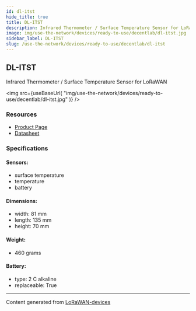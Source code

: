 ```yaml
---
id: dl-itst
hide_title: true
title: DL-ITST
description: Infrared Thermometer / Surface Temperature Sensor for LoRaWAN
image: img/use-the-network/devices/ready-to-use/decentlab/dl-itst.jpg
sidebar_label: DL-ITST
slug: /use-the-network/devices/ready-to-use/decentlab/dl-itst
---
```



## DL-ITST

Infrared Thermometer / Surface Temperature Sensor for LoRaWAN

<img
  src={useBaseUrl(
    "img/use-the-network/devices/ready-to-use/decentlab/dl-itst.jpg"
  )}
/>

### Resources

- [Product Page](https://www.decentlab.com/products/infrared-thermometer-/-surface-temperature-sensor-for-lorawan)
- [Datasheet](https://cdn.decentlab.com/download/datasheets/Decentlab-DL-ITST-datasheet.pdf)

### Specifications

#### Sensors:

- surface temperature
- temperature
- battery

#### Dimensions:

- width: 81 mm
- length: 135 mm
- height: 70 mm

#### Weight:

- 460 grams

#### Battery:

- type: 2 C alkaline
- replaceable: True

---

Content generated from
[LoRaWAN-devices](https://github.com/TheThingsNetwork/lorawan-devices)
